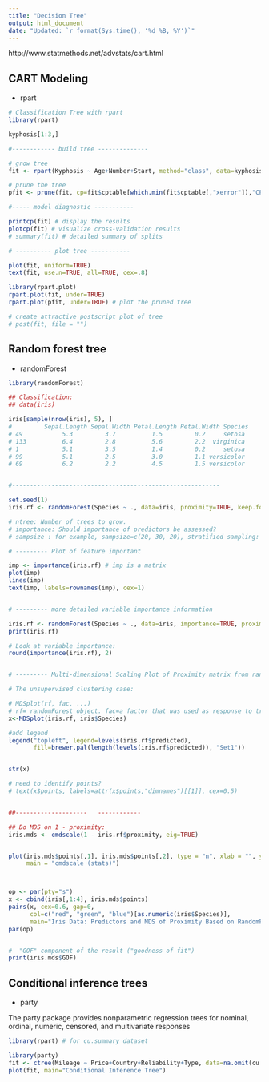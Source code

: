 ---
title: "Decision Tree"
output: html_document
date: "Updated: `r format(Sys.time(), '%d %B, %Y')`"
---

http://www.statmethods.net/advstats/cart.html

## CART Modeling

 * rpart

```{r}
# Classification Tree with rpart
library(rpart)

kyphosis[1:3,]

#------------ build tree --------------

# grow tree  
fit <- rpart(Kyphosis ~ Age+Number+Start, method="class", data=kyphosis) # classfication tree

# prune the tree
pfit <- prune(fit, cp=fit$cptable[which.min(fit$cptable[,"xerror"]),"CP"])

#----- model diagnostic -----------

printcp(fit) # display the results
plotcp(fit) # visualize cross-validation results
# summary(fit) # detailed summary of splits

# ---------- plot tree -----------

plot(fit, uniform=TRUE)
text(fit, use.n=TRUE, all=TRUE, cex=.8)

library(rpart.plot)
rpart.plot(fit, under=TRUE)
rpart.plot(pfit, under=TRUE) # plot the pruned tree

# create attractive postscript plot of tree
# post(fit, file = "")
```


## Random forest tree

 * randomForest

```r
library(randomForest)

## Classification:
## data(iris)

iris[sample(nrow(iris), 5), ]
#         Sepal.Length Sepal.Width Petal.Length Petal.Width Species
# 49           5.3         3.7          1.5         0.2     setosa
# 133          6.4         2.8          5.6         2.2  virginica
# 1            5.1         3.5          1.4         0.2     setosa
# 99           5.1         2.5          3.0         1.1 versicolor
# 69           6.2         2.2          4.5         1.5 versicolor


#----------------------------------------------------------

set.seed(1)
iris.rf <- randomForest(Species ~ ., data=iris, proximity=TRUE, keep.forest=TRUE)

# ntree: Number of trees to grow. 
# importance: Should importance of predictors be assessed?
# sampsize : for example, sampsize=c(20, 30, 20), stratified sampling: draw 20, 30, and 20 of the species to grow each tree.

# --------- Plot of feature important 

imp <- importance(iris.rf) # imp is a matrix
plot(imp)
lines(imp)
text(imp, labels=rownames(imp), cex=1)


# --------- more detailed variable importance information

iris.rf <- randomForest(Species ~ ., data=iris, importance=TRUE, proximity=TRUE)
print(iris.rf)

# Look at variable importance:
round(importance(iris.rf), 2)


# --------- Multi-dimensional Scaling Plot of Proximity matrix from randomForest  -------------

# The unsupervised clustering case:

# MDSplot(rf, fac, ...)
# rf= randomForest object. fac=a factor that was used as response to train rf.
x<-MDSplot(iris.rf, iris$Species)

#add legend
legend("topleft", legend=levels(iris.rf$predicted), 
       fill=brewer.pal(length(levels(iris.rf$predicted)), "Set1"))


str(x)

# need to identify points?
# text(x$points, labels=attr(x$points,"dimnames")[[1]], cex=0.5)


##--------------------   ------------

## Do MDS on 1 - proximity:
iris.mds <- cmdscale(1 - iris.rf$proximity, eig=TRUE)


plot(iris.mds$points[,1], iris.mds$points[,2], type = "n", xlab = "", ylab = "", axes = FALSE,
     main = "cmdscale (stats)")



op <- par(pty="s")
x <- cbind(iris[,1:4], iris.mds$points)
pairs(x, cex=0.6, gap=0,
      col=c("red", "green", "blue")[as.numeric(iris$Species)],
      main="Iris Data: Predictors and MDS of Proximity Based on RandomForest")
par(op)


#  "GOF" component of the result ("goodness of fit")
print(iris.mds$GOF)

```

## Conditional inference trees

 * party

The party package provides nonparametric regression trees for nominal, ordinal, numeric, censored, and multivariate responses


```{r, warning=F, message=F}
library(rpart) # for cu.summary dataset

library(party)
fit <- ctree(Mileage ~ Price+Country+Reliability+Type, data=na.omit(cu.summary) )
plot(fit, main="Conditional Inference Tree")
```



